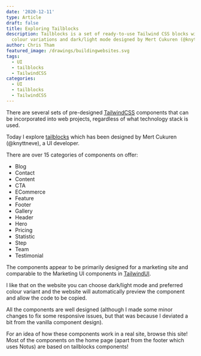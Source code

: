 ```yaml
---
date: '2020-12-11'
type: Article
draft: false
title: Exploring Tailblocks
description: Tailblocks is a set of ready-to-use Tailwind CSS blocks with
  colour variations and dark/light mode designed by Mert Cukuren (@knyttneve).
author: Chris Tham
featured_image: /drawings/buildingwebsites.svg
tags:
  - UI
  - tailblocks
  - TailwindCSS
categories:
  - UI
  - tailblocks
  - TailwindCSS
---
```


There are several sets of pre-designed [TailwindCSS](https://tailwindcss.com)
components that can be incorporated into web projects, regardless of what
technology stack is used.

Today I explore [tailblocks](https://mertjf.github.io/tailblocks/) which has
been designed by Mert Cukuren (@knyttneve), a UI developer.

There are over 15 categories of components on offer:

- Blog
- Contact
- Content
- CTA
- ECommerce
- Feature
- Footer
- Gallery
- Header
- Hero
- Pricing
- Statistic
- Step
- Team
- Testimonial

The components appear to be primarily designed for a marketing site and
comparable to the Marketing UI components in [TailwindUI](https://tailwindui.com).

I like that on the website you can choose dark/light mode and preferred colour
variant and the website will automatically preview the component and allow
the code to be copied.

All the components are well designed (although I made some minor changes
to fix some responsive issues, but that was because I deviated a bit from
the vanilla component design).

For an idea of how these components work in a real site, browse this site!
Most of the components on the home page (apart from the footer which uses Notus)
are based on tailblocks components!
